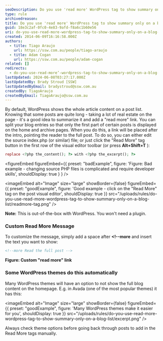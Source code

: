 ```yaml
---
seoDescription: Do you use 'read more' WordPress tag to show summary only on a blog list?
type: rule
archivedreason:
title: Do you use 'read more' WordPress tag to show summary only on a blog list?
guid: 18e3c2af-0fc0-4e83-9afd-f8a6c1b60e56
uri: do-you-use-read-more-wordpress-tag-to-show-summary-only-on-a-blog-list
created: 2014-06-09T16:16:58.000Z
authors:
  - title: Tiago Araujo
    url: https://ssw.com.au/people/tiago-araujo
  - title: Adam Cogan
    url: https://ssw.com.au/people/adam-cogan
related: []
redirects:
  - do-you-use-read-more’-wordpress-tag-to-show-summary-only-on-a-blog-list
lastUpdated: 2024-06-08T03:27:17.000Z
lastUpdatedBy: Brady Stroud [SSW]
lastUpdatedByEmail: bradystroud@ssw.com.au
createdBy: TiagoAraujo
createdByEmail: TiagoAraujo@ssw.com.au
---
```


By default, WordPress shows the whole article content on a post list. Knowing that some posts are quite long - taking a lot of real estate on the page - it's a good idea to summarize it and add a "read more" link.
You can split your blog entries so that only the first part of certain posts is displayed on the home and archive pages. When you do this, a link will be placed after the intro, pointing the reader to the full post.
To do so, you can either edit the source index.php (or similar) file; or just click the "Read More" tag button in the first row of the visual editor toolbar (or press **Alt+Shift+T** ):

```php
replace <?php the_content(); ?> with <?php the_excerpt(); ?>
```

<figureEmbed figureEmbed={{
  preset: "badExample",
  figure: 'Figure: Bad example - changing source PHP files is complicated and require developer skills',
  shouldDisplay: true
} } />


<imageEmbed
  alt="Image"
  size="large"
  showBorder={false}
  figureEmbed={{
    preset: "goodExample",
    figure: 'Good example - click on the "Read More" tag on the post visual editor',
    shouldDisplay: true
  }}
  src="/uploads/rules/do-you-use-read-more-wordpress-tag-to-show-summary-only-on-a-blog-list/readmore-tag.png"
/>

**Note:** This is out-of-the-box with WordPress. You won't need a plugin.

### Custom Read More Message

To customize the message, simply add a space after **&lt;!--more** and insert the text you want to show:

```html
<!--more Read the full post -->
```

**Figure: Custom "read more" link**

### Some WordPress themes do this automatically

Many WordPress themes will have an option to not show the full blog content on the homepage. E.g. in Avada (one of the most popular themes) it has this:

<imageEmbed
  alt="Image"
  size="large"
  showBorder={false}
  figureEmbed={{
    preset: "goodExample",
    figure: 'Many WordPress themes make it easier for you',
    shouldDisplay: true
  }}
  src="/uploads/rules/do-you-use-read-more-wordpress-tag-to-show-summary-only-on-a-blog-list/excerpt.png"
/>

Always check theme options before going back through posts to add in the Read More tags manually.
